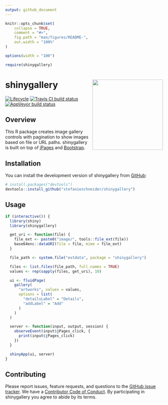 ```yaml
---
output: github_document
---
```


<!-- README.md is generated from README.Rmd. Please edit that file -->

```r
knitr::opts_chunk$set(
	collapse = TRUE,
	comment = "#>",
	fig.path = "man/figures/README-",
	out.width = "100%"
)

options(width = "100")

require(shinygallery)
```

# shinygallery <img src="man/figures/example.png" align="right" width="225" />

[![Lifecycle](https://img.shields.io/badge/lifecycle-experimental-orange.svg)](https://www.tidyverse.org/lifecycle/#experimental)
[![Travis CI build status](https://travis-ci.org/stefanieschneider/shinygallery.svg?branch=master)](https://travis-ci.org/stefanieschneider/shinygallery)
[![AppVeyor build status](https://ci.appveyor.com/api/projects/status/github/stefanieschneider/shinygallery?branch=master&svg=true)](https://ci.appveyor.com/project/stefanieschneider/shinygallery)

## Overview

This R package creates image gallery controls with pagination to show images based on file or URL paths. shinygallery is built on top of [jPages](https://github.com/luis-almeida/jPages) and [Bootstrap](https://getbootstrap.com/).

## Installation

You can install the development version of shinygallery from [GitHub](https://github.com/stefanieschneider/shinygallery):

``` r
# install.packages("devtools")
devtools::install_github("stefanieschneider/shinygallery")
```

## Usage

```r
if (interactive()) {
  library(shiny)
  library(shinygallery)

  get_uri <- function(file) {
    file_ext <- paste0("image/", tools::file_ext(file))
    base64enc::dataURI(file = file, mime = file_ext)
  }

  file_path <- system.file("extdata", package = "shinygallery")

  files <- list.files(file_path, full.names = TRUE)
  values <- rep(sapply(files, get_uri), 10)

  ui <- fluidPage(
    gallery(
      "artworks", values = values,
      options = list(
        "detailsLabel" = "Details",
        "addLabel" = "Add"
      )
    )
  )

  server <- function(input, output, session) {
    observeEvent(input$jPages_click, {
      print(input$jPages_click)
    })
  }

  shinyApp(ui, server)
}
```

## Contributing

Please report issues, feature requests, and questions to the [GitHub issue tracker](https://github.com/stefanieschneider/shinygallery/issues). We have a [Contributor Code of Conduct](https://github.com/stefanieschneider/shinygallery/blob/master/CODE_OF_CONDUCT.md). By participating in shinygallery you agree to abide by its terms.
